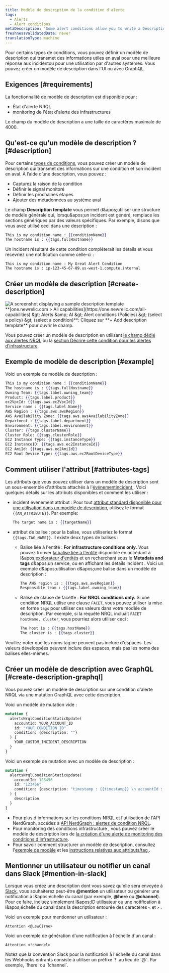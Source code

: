 ```yaml
---
title: Modèle de description de la condition d'alerte
tags:
  - Alerts
  - Alert conditions
metaDescription: 'Some alert conditions allow you to write a Description, which adds context to your incidents and notifications.'
freshnessValidatedDate: never
translationType: machine
---
```


Pour certains types de conditions, vous pouvez définir un modèle de description qui transmet des informations utiles en aval pour une meilleure réponse aux incidentou pour une utilisation par d&apos;autres systèmes. Vous pouvez créer un modèle de description dans l&apos;UI ou avec GraphQL.

## Exigences [#requirements]

La fonctionnalité de modèle de description est disponible pour :

* État d&apos;alerte NRQL
* monitoring de l&apos;état d&apos;alerte des infrastructures

Le champ du modèle de description a une taille de caractères maximale de 4000.

## Qu&apos;est-ce qu&apos;un modèle de description ? [#description]

Pour certains [types de conditions](#requirements), vous pouvez créer un modèle de description qui transmet des informations sur une condition et son incident en aval. À l’aide d’une description, vous pouvez :

* Capturez la raison de la condition
* Définir le signal monitoré
* Définir les prochaines étapes
* Ajouter des métadonnées au système aval

Le champ <DNT>**Description template**</DNT> vous permet d&amp;apos;utiliser une structure de modèle générale qui, lorsqu&amp;apos;un incident est généré, remplace les sections génériques par des valeurs spécifiques. Par exemple, disons que vous avez utilisé ceci dans une description :

```handlebars
This is my condition name : {{conditionName}}
The hostname is : {{tags.fullHostname}}
```

Un incident résultant de cette condition compléterait les détails et vous recevriez une notification comme celle-ci :

```
This is my condition name : My Great Alert Condition
The hostname is : ip-123-45-67-89.us-west-1.compute.internal
```

## Créer un modèle de description [#create-description]

<img title="description template" alt="A screenshot displaying a sample description template" src="/images/alerts_screenshot-full_custom-incident-description-alerts.webp" />

<figcaption>
  <DNT>**[one.newrelic.com &gt; All capabilities](https://one.newrelic.com/all-capabilities) &amp;gt; Alerts &amp;amp; AI &amp;gt; Alert conditions (Policies) &amp;gt; (select a policy) &amp;gt; (select a condition)**</DNT>: Cliquez sur <DNT>**+ Add description template**</DNT> pour ouvrir le champ.
</figcaption>

Vous pouvez créer un modèle de description en utilisant [le champ dédié aux alertes NRQL](/docs/alerts-applied-intelligence/new-relic-alerts/alert-conditions/create-nrql-alert-conditions/) ou la [section Décrire cette condition pour les alertes d&apos;infrastructure](/docs/infrastructure/new-relic-infrastructure/infrastructure-alert-conditions/infrastructure-alerts-add-edit-or-view-host-alert-information/).

## Exemple de modèle de description [#example]

Voici un exemple de modèle de description :

```handlebars
This is my condition name : {{conditionName}}
The hostname is : {{tags.fullHostname}}
Owning Team: {{tags.label.owning_team}}
Product: {{tags.label.product}}
ec2VpcId: {{tags.aws.ec2VpcId}}
Service name : {{tags.label.Name}}
AWS Region : {{tags.aws.awsRegion}}
AWS Availability Zone: {{tags.aws.awsAvailabilityZone}}
Department : {{tags.label.department}}
Environment: {{tags.label.environment}}
Cluster: {{tags.clusterName}}
Cluster Role: {{tags.clusterRole}}
EC2 Instance Type: {{tags.instanceType}}
EC2 InstanceID: {{tags.aws.ec2InstanceId}}
EC2 AmiId: {{tags.aws.ec2AmiId}}
EC2 Root Device Type: {{tags.aws.ec2RootDeviceType}}
```

## Comment utiliser l&apos;attribut [#attributes-tags]

Les attributs que vous pouvez utiliser dans un modèle de description sont un sous-ensemble d&apos;attributs attachés à l&apos;[événementincident ](/docs/alerts-applied-intelligence/new-relic-alerts/advanced-alerts/understand-technical-concepts/incident-event-attributes). Voici quelques détails sur les attributs disponibles et comment les utiliser :

* incident événement attribut : Pour tout [attribut standard disponible pour une utilisation dans un modèle de description](/docs/alerts-applied-intelligence/new-relic-alerts/advanced-alerts/understand-technical-concepts/incident-event-attributes), utilisez le format `{{AN_ATTRIBUTE}}`. Par exemple:

  ```handlebars
  The target name is : {{targetName}}
  ```

* attribut de balise : pour la balise, vous utiliseriez le format `{{tags.TAG_NAME}}`. Il existe deux types de balises :

  * Balise liée à l&apos;entité : <DNT>**For infrastructure conditions only.**</DNT> Vous pouvez trouver [la balise liée à l&apos;entité](/docs/new-relic-one/use-new-relic-one/core-concepts/tagging-use-tags-organize-group-what-you-monitor#) disponible en accédant à l&amp;apos;[explorateur d&apos;entités](/docs/new-relic-one/use-new-relic-one/ui-data/new-relic-one-entity-explorer-view-performance-across-apps-services-hosts) et en recherchant sous le <DNT>**Metadata and tags**</DNT> d&amp;apos;un service, ou en affichant les détails incident . Voici un exemple d&amp;apos;utilisation d&amp;apos;une balise dans un modèle de description :

    ```handlebars
    The AWS region is : {{tags.aws.awsRegion}}
    Responsible team : {{tags.label.owning_team}}
    ```

  * Balise de clause de facette : <DNT>**For NRQL conditions only.**</DNT> Si une condition NRQL utilise une clause `FACET`, vous pouvez utiliser la mise en forme `tags` pour utiliser ces valeurs dans votre modèle de description. Par exemple, si la requête NRQL incluait `FACET hostName, cluster`, vous pourriez alors utiliser ceci :

    ```handlebars
    The host is : {{tags.hostName}}
    The cluster is : {{tags.cluster}}
    ```

Veuillez noter que les noms tag ne peuvent pas inclure d&apos;espaces. Les valeurs développées peuvent inclure des espaces, mais pas les noms des balises elles-mêmes.

## Créer un modèle de description avec GraphQL [#create-description-graphql]

Vous pouvez créer un modèle de description sur une condition d&apos;alerte NRQL via une mutation GraphQL avec cette description.

Voici un modèle de mutation vide :

```graphql
mutation {
  alertsNrqlConditionStaticUpdate(
    accountId: YOUR_ACCOUNT_ID
    id: "YOUR_CONDITION_ID"
    condition: {description: ""}
  ) {
    YOUR_CUSTOM_INCIDENT_DESCRIPTION
  }
}
```

Voici un exemple de mutation avec un modèle de description :

```graphql
mutation {
  alertsNrqlConditionStaticUpdate(
    accountId: 123456
    id: "123456"
    condition: {description: "timestamp : {{timestamp}} \n accountId : {{accountId}} \n type : {{type}} \n event : {{event}} \n description : {{description}} \n policyId : {{policyId}} \n policyName: {{policyName}} \n conditionName : {{conditionName}} \n conditionId : {{conditionId}} \n product : {{product}} \n conditionType : {{conditionType}} \n RunbookUrl : {{runbookUrl}} \n nrqlQuery : {{nrqlQuery}} \n nrqlEventType : {{nrqlEventType}} \n targetID : {{targetId}} \n targetName : {{targetName}} \n commandLine : {{tags.commandLine}} \n entityGuid : {{tags.entityGuid}} \n entityName : {{tags.entityName}} \n fullHostname : {{tags.fullHostname}} \n instanceType : {{tags.instanceType}} \n processDisplayName : {{tags.processDisplayName}}"}
  ) {
    description
  }
}
```

* Pour plus d&apos;informations sur les conditions NRQL et l&apos;utilisation de l&apos;API NerdGraph, accédez à [API NerdGraph : alertes de condition NRQL](/docs/alerts/alerts-nerdgraph/nerdgraph-examples/nerdgraph-api-alerts-nrql-conditions).
* Pour monitoring des conditions infrastructure , vous pouvez créer le modèle de description lors de [la création d&apos;une alerte de monitoring des conditions d&apos;infrastructure](/docs/infrastructure/new-relic-infrastructure/infrastructure-alert-conditions/infrastructure-alerts-add-edit-or-view-host-alert-information).
* Pour savoir comment structurer un modèle de description, consultez l&apos;[exemple de modèle](#example) et les [instructions relatives aux attributs/tag ](#attributes-tags).

## Mentionner un utilisateur ou notifier un canal dans Slack [#mention-in-slack]

Lorsque vous créez une description dont vous savez qu&apos;elle sera envoyée à [Slack](/docs/alerts-applied-intelligence/new-relic-alerts/alert-notifications/notification-channels-control-where-send-alerts#slack), vous souhaiterez peut-être <DNT>**@mention**</DNT> un utilisateur ou générer une notification à l&amp;apos;échelle du canal (par exemple, <DNT>**@here**</DNT> ou <DNT>**@channel**</DNT>). Pour ce faire, incluez simplement l&amp;apos;ID utilisateur ou une notification à l&amp;apos;échelle du canal dans la description entourée des caractères `<` et `>` .

Voici un exemple pour mentionner un utilisateur :

```
Attention <@LewCirne>
```

Voici un exemple de génération d&apos;une notification à l&apos;échelle d&apos;un canal :

```
Attention <!channel>
```

<Callout variant="important">
  Notez que la convention Slack pour la notification à l&apos;échelle du canal dans les Webhooks entrants consiste à utiliser un préfixe `!` au lieu de `@`. Par exemple, `!here` ou `!channel`.
</Callout>